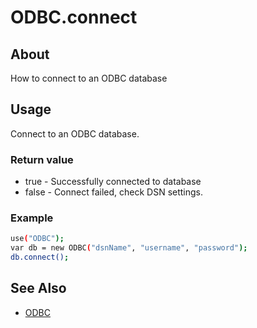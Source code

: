 
# ODBC.connect 

 

## About

How to connect to an ODBC database


## Usage

Connect to an ODBC database.

### Return value

* true - Successfully connected to database
* false - Connect failed, check DSN settings.

### Example

```bash
use("ODBC");
var db = new ODBC("dsnName", "username", "password");
db.connect();
```

## See Also

* [ODBC](./ODBC_13173465.mdx#odbc)


